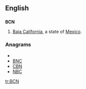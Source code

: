 ==English==
==={{abbreviation}}===
'''BCN'''
#[[Baja California]], a state of [[Mexico]].

===Anagrams===
* {{alphagram|bcn}}
* [[BNC#English|BNC]]
* [[CBN#English|CBN]]
* [[NBC#English|NBC]]


[[tr:BCN]]